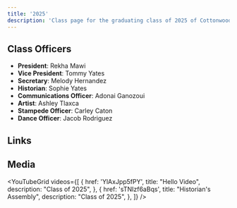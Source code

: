 ```yaml
---
title: '2025'
description: 'Class page for the graduating class of 2025 of Cottonwood High School.'
---
```


## Class Officers

- **President**: Rekha Mawi
- **Vice President**: Tommy Yates
- **Secretary**: Melody Hernandez
- **Historian**: Sophie Yates
- **Communications Officer**: Adonai Ganozoui
- **Artist**: Ashley Tlaxca
- **Stampede Officer**: Carley Caton
- **Dance Officer**: Jacob Rodriguez

## Links


<CardGrid>
  <LinkCard
    title="Class of '25 Instagram"
    href="https://www.instagram.com/colts24_25/"
    description="The active instagram for announcements."
  />
</CardGrid>


## Media


<YouTubeGrid
	videos={[
		{
			href: 'YlAxJpp5fPY',
			title: "Hello Video",
			description: "Class of 2025",
		},
		{
			href: 'sTNIzf6aBqs',
			title: "Historian's Assembly",
			description: "Class of 2025",
		},
	]}
/>
